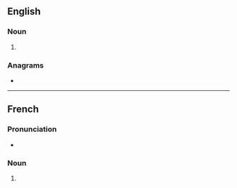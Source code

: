 ==English==

===Noun===
{{head|en|noun form}}

# {{plural of|en|imitation}}

===Anagrams===
* {{anagrams|en|a=aiiimnostt|amniotitis}}

----

==French==

===Pronunciation===
* {{audio|fr|LL-Q150 (fra)-WikiLucas00-imitations.wav|Audio}}

===Noun===
{{head|fr|noun form|g=f}}

# {{plural of|fr|imitation}}